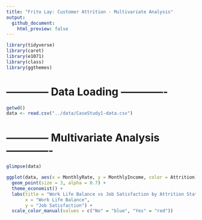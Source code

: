 ```yaml
---
title: "Frito Lay: Customer Attrition - Multivariate Analysis"
output: 
  github_document:
    html_preview: false
---
```


```r
library(tidyverse)
library(caret)
library(e1071)
library(class)
library(ggthemes)
```

# ------------ Data Loading -------------
```r
getwd()
data <- read.csv("../data/CaseStudy1-data.csv")
```

# ------------ Multivariate Analysis -------------

```r
glimpse(data)
```
```r
ggplot(data, aes(x = MonthlyRate, y = MonthlyIncome, color = Attrition)) + 
  geom_point(size = 3, alpha = 0.7) +
  theme_economist() +
  labs(title = "Work Life Balance vs Job Satisfaction by Attrition Status",
       x = "Work Life Balance",
       y = "Job Satisfaction") +
  scale_color_manual(values = c("No" = "blue", "Yes" = "red"))
```

